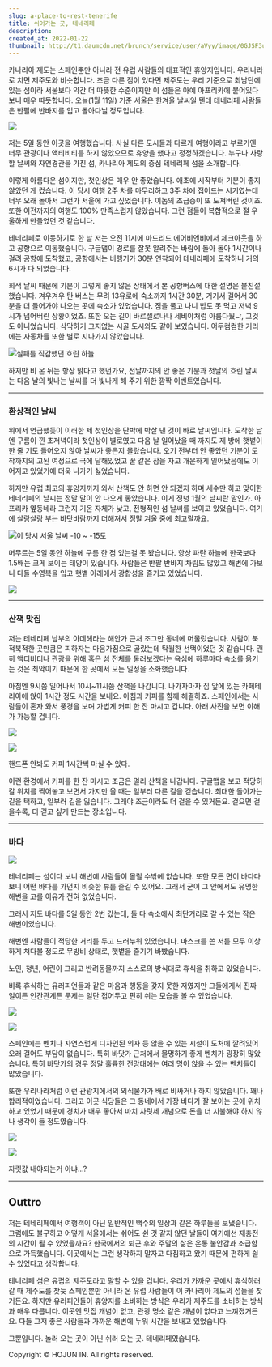 ```yaml
---
slug: a-place-to-rest-tenerife
title: 쉬어가는 곳, 테네리페
description:
created_at: 2022-01-22
thumbnail: http://t1.daumcdn.net/brunch/service/user/aVyy/image/0GJSF3upLbIoYeI_8g8K7VpltUs.HEIC
---
```


카나리아 제도는 스페인뿐만 아니라 전 유럽 사람들의 대표적인 휴양지입니다. 우리나라로 치면 제주도와 비슷합니다. 조금 다른 점이 있다면
제주도는 우리 기준으로 최남단에 있는 섬이라 서울보다 약간 더 따뜻한 수준이지만 이 섬들은 아예 아프리카에 붙어있다 보니 매우 따듯합니다.
오늘(1월 11일) 기준 서울은 한겨울 날씨일 텐데 테네리페 사람들은 반팔에 반바지를 입고 돌아다닐 정도입니다.

![](http://t1.daumcdn.net/brunch/service/user/aVyy/image/qy9RimDlDxUmFfqNDHhZ6wxqrS8.heic)

저는 5일 동안 이곳을 여행했습니다. 사실 다른 도시들과 다르게 여행이라고 부르기엔 너무 관광이나 액티비티를 하지 않았으므로 휴양을 했다고
정정하겠습니다. 누구나 사랑할 날씨와 자연경관을 가진 섬, 카나리아 제도의 중심 테네리페 섬을 소개합니다.

이렇게 아름다운 섬이지만, 첫인상은 매우 안 좋았습니다. 애초에 시작부터 기분이 좋지 않았던 게 컸습니다. 이 당시 여행 2주 차를
마무리하고 3주 차에 접어드는 시기였는데 너무 오래 놀아서 그런가 서울에 가고 싶었습니다. 이놈의 조급증이 또 도져버린 것이죠. 또한
이전까지의 여행도 100% 만족스럽지 않았습니다. 그런 점들이 복합적으로 절 우울하게 만들었던 것 같습니다.

테네리페로 이동하기로 한 날 저는 오전 11시에 마드리드 에어비엔비에서 체크아웃을 하고 공항으로 이동했습니다. 구글맵이 경로를 잘못 알려주는
바람에 돌아 돌아 1시간이나 걸려 공항에 도착했고, 공항에서는 비행기가 30분 연착되어 테네리페에 도착하니 거의 6시가 다 되었습니다.

회색 날씨 때문에 기분이 그렇게 좋지 않은 상태에서 본 공항버스에 대한 설명은 불친절했습니다. 겨우겨우 탄 버스는 무려 13유로에 숙소까지
1시간 30분, 거기서 걸어서 30분을 더 들어가야 나오는 곳에 숙소가 있었습니다. 짐을 풀고 나니 밥도 못 먹고 저녁 9시가 넘어버린
상황이었죠. 또한 오는 길이 바르셀로나나 세비야처럼 아름다웠냐, 그것도 아니었습니다. 삭막하기 그지없는 시골 도시와도 같아 보였습니다.
어두컴컴한 거리에는 자동차들 또한 별로 지나가지 않았습니다.

![](http://t1.daumcdn.net/brunch/service/user/aVyy/image/02nvBfhW7XGE6lGjPfbWaOSVlss.heic)실패를
직감했던 흐린 하늘

하지만 비 온 뒤는 항상 맑다고 했던가요, 전날까지의 안 좋은 기분과 첫날의 흐린 날씨는 다음 날의 빛나는 날씨를 더 빛나게 해 주기 위한
깜짝 이벤트였습니다.

---

### 환상적인 날씨

위에서 언급했듯이 이러한 제 첫인상을 단박에 박살 낸 것이 바로 날씨입니다. 도착한 날엔 구름이 낀 초저녁이라 첫인상이 별로였고 다음 날
일어났을 때 까지도 제 방에 햇볕이 한 줄 기도 들어오지 않아 날씨가 좋은지 몰랐습니다. 오기 전부터 안 좋았던 기분이 도착까지의 고된
여정으로 극에 달해있었고 꿀 같은 잠을 자고 개운하게 일어났음에도 이어지고 있었기에 더욱 나가기 싫었습니다.

하지만 유럽 최고의 휴양지까지 와서 산책도 안 하면 안 되겠지 하며 세수만 하고 맞이한 테네리페의 날씨는 정말 말이 안 나오게 좋았습니다.
이게 정녕 1월의 날씨란 말인가. 아프리카 옆동네라 그런지 기온 자체가 낮고, 전형적인 섬 날씨를 보이고 있었습니다. 여기에 살랑살랑 부는
바닷바람까지 더해져서 정말 겨울 중에 최고랄까요.

![](http://t1.daumcdn.net/brunch/service/user/aVyy/image/TEG6kQ69a98BrtsJzONrcmQlCEk.jpg)이
당시 서울 날씨 -10 ~ -15도

머무르는 5일 동안 하늘에 구름 한 점 있는걸 못 봤습니다. 항상 파란 하늘에 한국보다 1.5배는 크게 보이는 태양이 있습니다. 사람들은
반팔 반바지 차림도 많았고 해변에 가보니 다들 수영복을 입고 햇볕 아래에서 광합성을 즐기고 있었습니다.

![](http://t1.daumcdn.net/brunch/service/user/aVyy/image/cojLwqWmjo-DXjxdqlq5ZQ3WD8w.heic)

---

### 산책 맛집

저는 테네리페 남부의 아데헤라는 해안가 근처 조그만 동네에 머물렀습니다. 사람이 북적북적한 곳만큼은 피하자는 마음가짐으로 골랐는데 탁월한
선택이었던 것 같습니다. 괜히 액티비티나 관광을 위해 혹은 섬 전체를 둘러보겠다는 욕심에 하루마다 숙소를 옮기는 것은 최악이기 때문에 한
곳에서 모든 일정을 소화했습니다.

아침엔 9시쯤 일어나서 10시~11시쯤 산책을 나갑니다. 나가자마자 집 앞에 있는 카페테리아에 앉아 1시간 정도 시간을 보내요. 아침과
커피를 함께 해결하죠. 스페인에서는 사람들이 혼자 와서 풍경을 보며 가볍게 커피 한 잔 마시고 갑니다. 아래 사진을 보면 이해가 가능할
겁니다.

![](http://t1.daumcdn.net/brunch/service/user/aVyy/image/mwffxteTll6n0yYJ9IkoD41taW8.heic)

![](http://t1.daumcdn.net/brunch/service/user/aVyy/image/D2IRoD3TJ1Ws1EvYL0VoVvU8RhE.heic)

핸드폰 안봐도 커피 1시간씩 마실 수 있다.

이런 환경에서 커피를 한 잔 마시고 조금은 멀리 산책을 나갑니다. 구글맵을 보고 적당히 갈 위치를 찍어놓고 보면서 가지만 올 때는 일부러
다른 길을 걷습니다. 최대한 돌아가는 길을 택하고, 일부러 길을 잃습니다. 그래야 조금이라도 더 걸을 수 있거든요. 걸으면 걸을수록, 더
걷고 싶게 만드는 장소입니다.

---

### 바다

![](http://t1.daumcdn.net/brunch/service/user/aVyy/image/1IwSLD9vO5U55FEd77yJi2GiWrA)

테네리페는 섬이다 보니 해변에 사람들이 몰릴 수밖에 없습니다. 또한 모든 면이 바다다 보니 어떤 바다를 가던지 비슷한 뷰를 즐길 수 있어요.
그래서 굳이 그 안에서도 유명한 해변을 고를 이유가 전혀 없었습니다.

그래서 저도 바다를 5일 동안 2번 갔는데, 둘 다 숙소에서 최단거리로 갈 수 있는 작은 해변이었습니다.

해변엔 사람들이 적당한 거리를 두고 드러누워 있었습니다. 마스크를 쓴 저를 모두 이상하게 쳐다볼 정도로 무방비 상태로, 햇볕을 즐기기
바빴습니다.

노인, 청년, 어린이 그리고 반려동물까지 스스로의 방식대로 휴식을 취하고 있었습니다.

비록 휴식하는 유러피언들과 같은 마음과 행동을 갖지 못한 저였지만 그들에게서 진짜 일이든 인간관계든 문제는 일단 접어두고 편히 쉬는 모습을
볼 수 있었습니다.

![](http://t1.daumcdn.net/brunch/service/user/aVyy/image/wgZAVs-LgivoyFvv3xYUB8BKNF8.heic)

![](http://t1.daumcdn.net/brunch/service/user/aVyy/image/dMOgtcDCJPUuY-n4JLtwFe9wHcA.heic)

스페인에는 벤치나 자연스럽게 디자인된 의자 등 앉을 수 있는 시설이 도처에 깔려있어 오래 걸어도 부담이 없습니다. 특히 바닷가 근처에서
물멍하기 좋게 벤치가 굉장히 많았습니다. 특히 바닷가의 경우 정말 훌륭한 전망대에는 여러 명이 앉을 수 있는 벤치들이 많았습니다.

또한 우리나라처럼 이런 관광지에서의 외식물가가 배로 비싸거나 하지 않았습니다. 꽤나 합리적이었습니다. 그리고 이곳 식당들은 그 동네에서 가장
바다가 잘 보이는 곳에 위치하고 있었기 때문에 경치가 매우 좋아서 마치 자릿세 개념으로 돈을 더 지불해야 하지 않나 생각이 들 정도였습니다.

![](http://t1.daumcdn.net/brunch/service/user/aVyy/image/nrMbS5d-Jgfhnih-tm6E-CbRGXQ.heic)

![](http://t1.daumcdn.net/brunch/service/user/aVyy/image/3rsgJslR70d6BKY1m8eWTIPDUwk.heic)

자릿값 내야되는거 아냐...?

---

## Outtro

저는 테네리페에서 여행객이 아닌 일반적인 백수의 일상과 같은 하루들을 보냈습니다. 그럼에도 불구하고 어떻게 서울에서는 쉬어도 쉰 것 같지
않던 날들이 여기에선 재충전의 시간이 될 수 있었을까요? 한국에서의 퇴근 후와 주말의 삶은 온통 불안감과 조급함으로 가득했습니다. 이곳에서는
그런 생각하지 말자고 다짐하고 왔기 때문에 편하게 쉴 수 있었다고 생각합니다.

테네리페 섬은 유럽의 제주도라고 말할 수 있을 겁니다. 우리가 가까운 곳에서 휴식하러 갈 때 제주도를 찾듯 스페인뿐만 아니라 온 유럽
사람들이 이 카나리아 제도의 섬들을 찾거든요. 하지만 유러피안들이 휴양지를 소비하는 방식은 우리가 제주도를 소비하는 방식과 매우 다릅니다.
이곳엔 맛집 개념이 없고, 관광 명소 같은 개념이 없다고 느껴졌거든요. 다들 그저 좋은 사람들과 가까운 해변에 누워 시간을 보내고
있었습니다.

그뿐입니다. 놀러 오는 곳이 아닌 쉬러 오는 곳. 테네리페였습니다.

Copyright © HOJUN IN. All rights reserved.
